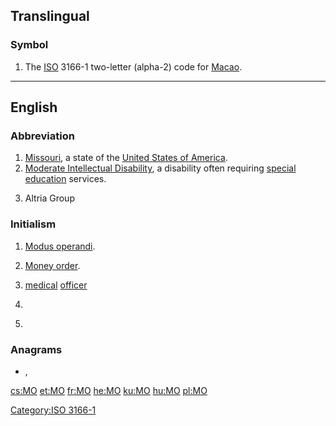 {{also|Appendix:Variations of "mo"}}
==Translingual==

===Symbol===
{{head|mul|symbol}}
# The [[ISO]] 3166-1 two-letter (alpha-2) code for [[Macao]].

[[Category:ISO 3166-1]]
----

==English==

===Abbreviation===
{{rfc-header|Abbreviation}}
{{en-abbr}}

# [[Missouri]], a state of the [[United States of America]].
# [[Moderate Intellectual Disability]], a disability often requiring [[special education]] services.
# {{label|en|stock symbol}} Altria Group

===Initialism===
{{rfc-header|Initialism}}
{{en-initialism}}

# [[modus operandi|Modus operandi]].
# {{label|en|banking}} [[money order|Money order]].
# {{label|en|military}} [[medical]] [[officer]] {{qualifier|British army}}
# {{label|en|dentistry}} {{initialism of|[[mesio]] [[occlusal]]|lang=en}}
# {{label|en|chemistry}} {{initialism of|molecular orbital|lang=en}}

===Anagrams===
* {{l|en|om}}, {{l|en|O.M.}}

{{catlangcode|en|States of the United States}}

[[cs:MO]]
[[et:MO]]
[[fr:MO]]
[[he:MO]]
[[ku:MO]]
[[hu:MO]]
[[pl:MO]]